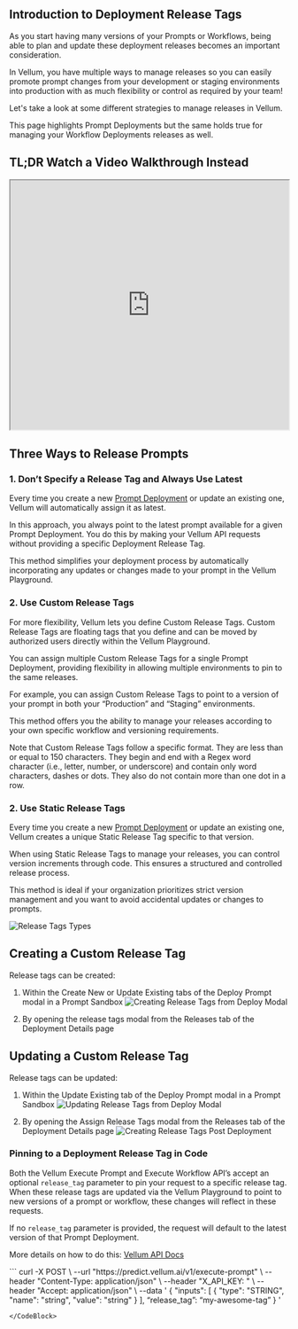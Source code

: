 ## Introduction to Deployment Release Tags
As you start having many versions of your Prompts or Workflows, being able to plan and update these deployment releases becomes an important consideration. 

In Vellum, you have multiple ways to manage releases so you can easily promote prompt changes from your development or staging environments into production with as much flexibility or control as required by your team!

Let's take a look at some different strategies to manage releases in Vellum.

<Callout intent="info">
This page highlights Prompt Deployments but the same holds true for managing your Workflow Deployments releases as well.
</Callout>

## TL;DR Watch a Video Walkthrough Instead
<iframe src="https://www.loom.com/share/e6da73037c984c799e00558b3919217c?sid=c46ac3dd-2d28-4dc2-912c-e70f2bcd02d7"
  width="100%"
  height="450px"
></iframe>


## Three Ways to Release Prompts

### 1. Don’t Specify a Release Tag and Always Use Latest

Every time you create a new [Prompt Deployment](/help-center/deployments/prompt-lifecycle-management) or update an existing one, Vellum will automatically assign it as latest. 

In this approach, you always point to the latest prompt available for a given Prompt Deployment. You do this by making your Vellum API requests without providing a specific Deployment Release Tag.

This method simplifies your deployment process by automatically incorporating any updates or changes made to your prompt in the Vellum Playground.

### 2. Use Custom Release Tags

For more flexibility, Vellum lets you define Custom Release Tags. Custom Release Tags are floating tags that you define and can be moved by authorized users directly within the Vellum Playground. 

You can assign multiple Custom Release Tags for a single Prompt Deployment, providing flexibility in allowing multiple environments to pin to the same releases.

For example, you can assign Custom Release Tags to point to a version of your prompt in both your “Production” and “Staging” environments.

This method offers you the ability to manage your releases according to your own specific workflow and versioning requirements.

<Callout intent="info">
Note that Custom Release Tags follow a specific format. They are less than or equal to 150 characters. They begin and end with a Regex word character (i.e., letter, number, or underscore) and contain only word characters, dashes or dots. They also do not contain more than one dot in a row.
</Callout>

### 2. Use Static Release Tags

Every time you create a new [Prompt Deployment](/help-center/deployments/prompt-lifecycle-management#changing-prompts-in-production) or update an existing one, Vellum creates a unique Static Release Tag specific to that version.

When using Static Release Tags to manage your releases, you can control version increments through code. This ensures a structured and controlled release process. 

This method is ideal if your organization prioritizes strict version management and you want to avoid accidental updates or changes to prompts.

![Release Tags Types](https://storage.googleapis.com/vellum-public/help-docs/release-tags-types.png)

## Creating a Custom Release Tag

Release tags can be created:

1. Within the Create New or Update Existing tabs of the Deploy Prompt modal in a Prompt Sandbox
![Creating Release Tags from Deploy Modal](https://storage.googleapis.com/vellum-public/help-docs/release-tags-on-deploy%20.png)

2. By opening the release tags modal from the Releases tab of the Deployment Details page


## Updating a Custom Release Tag

Release tags can be updated:

1. Within the Update Existing tab of the Deploy Prompt modal in a Prompt Sandbox
![Updating Release Tags from Deploy Modal](https://storage.googleapis.com/vellum-public/help-docs/release-tags-update-on-deploy.png)

2. By opening the Assign Release Tags modal from the Releases tab of the Deployment Details page
![Creating Release Tags Post Deployment](https://storage.googleapis.com/vellum-public/help-docs/release-tags-post-deploy.png)

### Pinning to a Deployment Release Tag in Code

Both the Vellum Execute Prompt and Execute Workflow API’s accept an optional `release_tag` parameter to pin your request to a specific release tag. When these release tags are updated via the Vellum Playground to point to new versions of a prompt or workflow, these changes will reflect in these requests.

If no `release_tag` parameter is provided, the request will default to the latest version of that Prompt Deployment.

More details on how to do this: [Vellum API Docs](https://docs.vellum.ai/api-reference/api-reference/execute-prompt)

<CodeBlock title="Example Request">
```
curl -X POST \
--url "https://predict.vellum.ai/v1/execute-prompt" \
--header "Content-Type: application/json" \
--header "X_API_KEY: <apiKey>" \
--header "Accept: application/json" \
--data '
{
  "inputs": [
    {
      "type": "STRING",
      "name": "string",
      "value": "string"
    }
  ],
  “release_tag”: “my-awesome-tag”
}
  '


```
</CodeBlock>
